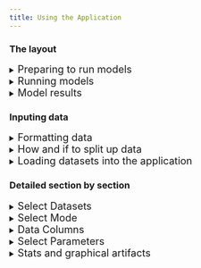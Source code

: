 ```yaml
---
title: Using the Application
---
```


### The layout

<details>

<summary><font size = "4">Preparing to run models</font></summary>

The app components are ordered to go left right / top to bottom, usually in the order you would modify them in a typical workflow. 

At the very top, we have a few buttons. The first is a link to go to the home page (***NOTE TO SELF, may deprecate if move to one page app***), a link to the documentation (this website), and in the right we have the git versions and buttons with links to the git repos. 

![Navigation](/content/images/app_screenshot_top_buttons.png)

In the top left, we have the data upload / select pane. You can browse through existing datasets in the app or upload further datasets. 

![Data browsing and upload section of the app](/content/images/app_screenshot_data.png)

The datasets will do different things depending on which 'mode' is selected. 

![Mode and approach section of the app](/content/images/app_screenshot_mode.png)

To the right, once one or more datasets are selected, options are available in the Data Columns pane. This allows for selection of which columns will be considered in the model run event. Depending on mode and the dataset(s) selected, you will have different options here and your choices will result in different behaviors (see more details in Data Columns section) 

![Data Columns pane](/content/images/app_screenshot_data_columns.png)

To the right of that, you have options for parameterization. Within this pane, you can choose parameters for signal processing,

![Parameters pane: signal processing](/content/images/app_screenshot_signal_processing.png)

parameters specific to the mode, 

![Parameters pane: mode general](/content/images/app_screenshot_general_train_params.png)

and parameters specific to the training/fine-tuning approach.

![Parameters pane: approach](/content/images/app_screenshot_approach_specific_train_params.png)

Once all of these sections have been considered, you can run the particular model event (will vary depending on mode) with the run button. 

![Run button](/content/images/app_screenshot_run.png)

</details>

<details>

<summary><font size = "4">Running models</font></summary>

The run button will execute the model run event based on the parameters provided in the aforementioned sections.

![Run button](/content/images/app_screenshot_run.png)

While the model is running, there is an intermediate app stage where you will be provided live information. The run button will display as a loading icon during training. Jobs cannot be canceled once started (***NOTE: maybe can change if move to single page app?***). To the left of the run button is logging information for the algorithm process.

![Event logs](/content/images/run_in_progress_logs.png)

To the right is a live display of the training loss and validation loss, used to assess the appropriate degree of model fitting and help select a resonable training time or early stopping criterion. 

![Training loss curve](/content/images/run_in_progress_graph.png)

While model training is ongoing, the numner of concurrent tensorflow jobs in the top bar will increment up by one. This is a global value shared between all users currently training models on the server, and exists to help identify if any errors or poor performance could be related to resource contention.

![Concurrent tensorflow jobs](/content/images/run_in_progress_concurrent.png)

Any errors observed during model training will be displayed in the bottom left, accompanied by a banner error. 

![Errors](/content/images/errors.png)

</details>

<details>

<summary><font size = "4">Model results</font></summary>

If the model run event has finished without errors, you can scroll down to see outputs relevant to the mode selected. 

![Completed run](/content/images/run_complete.png)

In the center section are stats and graphical artifacts demonstrating model behaviors and performance. Depending on whether truth ages were provided, this will show a truth vs prediction scatterplot, a histogram, or both if age data are partially provided. Color values will indicate splits if in training or fine tuning mode, or dataset name if in inference mode.

![Stats and graphical artifacts](/content/images/run_complete_stats.png)

While also mentioned as a live feedback source while running models, the completed training loss curve is available in the top right. Note that all embedded visualizations have built in features such as allowing zooming, hovering points for more precise values, and saving views as an image directly. 

![Training loss artifact](/content/images/run_complete_loss_curve.png)

On the left are the parameters used for the completed run. There are also two fields where you can add some descriptive information on the run: a name and a description, which are metadata which are attached to exported objects once provided. 

![Model run configuration](/content/images/run_complete_configuration.png)

On the right are a few options to export model results. The download results button downloads run outputs (model objects, age predictions, metadata, etc), and the upload trianed model (only available after training or fine-tuning) allows for you to upload a model so it is available for subsequent inference or fine-tuning by any lab users. After upload, it will be immediately available for further workflows using that trained model. 

![Outputs](/content/images/run_complete_outputs.png)

</details>

### Inputing data 

<details>

<summary><font size = "4">Formatting data</font></summary>

First, you will need to identify the data that you'd like to work with. The technique specifically accepts both spectroscopy data along with other per-otolith biological or spatiotemporal contextual data. The codebase and app use a fairy primitive string matching protocol, and they both make assumptions about what certain columns do based on naming, so remember:

**What you name columns matters!**

All of the naming conventions are defined at the codebase level, within the file ["constants"](https://github.com/noaa-afsc/ftnirs-ml-codebase/blob/main/ftnirsml/constants.py) within the ML codebase. Here are some examples of a few of them at the time of writing:

* IDNAME = "id"
* RESPONSENAME = "age"
* WN_STRING_NAME = 'wn**'
* SPLITNAME = "split"

This means that the codebase and application will give columns with these names special treatment, and so when preparing data you will need to be very aware when you need to name your dataset with on of these columns. Here are their definitions:

* id: a unique identifier that should be globally unique to the specific otolith. Keeping the id specific to the identity of the otolith is important, as when many datasets are being used for training there are filters within the app to ensure that incidental duplicate values that lead to dataset contamination and comprimised results are not present  The contents are not as important, this could be a path to an image, an integer key, a hash, etc.

* age: this is the response variable, and while it is not necessary to include in every dataset (such as when this is not available and should be predicted with inference in the app), it is needed for model training or fine-tuning. The app will be flexible if the age column is provided but ages are only available for certain rows- for these datasets, mark missing ages as NA.  

* wn\*\*: this is the syntax that wav numbers should correspond to. The app will assume any column with characters containing 'wn' (***note to self, this is a good back end improvement, should just match to start of string***) is a wav number column. The numbers should directly follow the 'wn' prefix, so a value 8000 would be specified as "wn8000". Decimal values are ok, ie wn8000.0023. The wav numbers can be in ascending or decending order but must be consecutive (cannot have other biological/spatiotemporal columns interspersed between them), and where they are located in the dataframe does not matter. (***note to self: test all these assumptions, reduce if more permissive than remembered***)

* split: OPTIONAL: this is defined if you would like to define custom training splits during training. If you do want to define training splits, you must define this columns with the exact categories "training","validation","test" (you may leave out one or two of these as desired). You can also define this column, and within the app still specify app generated splits as desired.

In addition to these specific values, there is also a registry of 'standard variables', which help combine like data between different groups and also contain information about the type of data which help for how the application treats these data types. Here is an example of how these are defined: 

STANDARD_COLUMN_NAMES = {IDNAME:{'data_type':'unq_text'},
        SPLITNAME:{'data_type':'int'},
        'catch_year' : {'data_type':'int'},
        'catch_month': {'data_type': 'int'},
        'catch_day': {'data_type': 'int'},
        'sex' : {'data_type':'categorical'},
        RESPONSENAME : {'data_type':'numeric'},
        'latitude' : {'data_type':'numeric'},
        'longitude' : {'data_type':'numeric'},
        'region': {'data_type': 'categorical'},
        'fish_length': {'data_type': 'numeric'},
        'fish_weight': {'data_type': 'numeric'},
        'otolith_weight': {'data_type': 'numeric'},
        'gear_depth': {'data_type': 'numeric'},
        'gear_temp': {'data_type': 'numeric'}
        }

In the above, declaring categorical variables will allow for instance the application to automatically apply one-hot encoding to these variables. (***note to self, this is a good back end improvement, define UNITS in this structure***)

***NOTE: there is also a sneaky/unexpected behavior to watch out for. The codebase relies on a simple string match to determine whether a column represents a 'one-hot-encoded' column once the one hot encoded categorical column has been expanded into multiple columns. This is essential a reserved sequence of characters, that if they conflict with column names may result in adverse behaviors. The reserved sequence of characters is defined in the ["constants"] file (https://github.com/noaa-afsc/ftnirs-ml-codebase/blob/main/ftnirsml/constants.py) within the ML codebase, as ONE_HOT_FLAG. This should be kept static while data are in training cycles to allow for consistency of how these one-hot-encoded columns are treated. 

![Application interpretation of a dataset based on names of columns in dataset](/content/images/standard_columns.png)

For some examples of properly formatted data, you can refer to sample [datasets](https://github.com/noaa-afsc/ftnirs-ml-codebase/tree/main/tests/Data) in the tests folder of the ML codebase.

</details>

<details>

<summary><font size = "4">How and if to split up data</font></summary>

There are two different different philosophies to provide data to the app. One is with larger, expansive datasets meant to cover large portions of your dataset. These should be named and curated for keeping in the app for continuous reuse and shared use. 

Additionaly, you can split up datasets for more specific experiments involving varying along spatiotemporal groupings. While the app will allow you to aggregate data for processing in common, it does not contain features to split up larger datasets into smaller components (it does, however,  allow you to select which columns you'd like to consider in a given model run event). If you are doing a yearly model inference/update workflow, you may choose to load data in different temporally bounded datasets (data_2016.csv, data_2017.csv, etc) which will allow for fine grain control of which to include or leave out. If you are interested in performing experiments over geospatial differences (data_GoA.csv, data_Ber.csv) this is another way you can split up data. 

The app will flag and reject if there are multiple datasets that contain and equal id, to avoid dataset contaminiation issues during training that will comprimise results. It will do this at time of model training, meaning that datasets splitting up the same data in different ways can go into the application simultaneously. With many different possible ways to split up and organize data prior to the app, datasets of this style are best managed for short term use, and will need to get cleared out periodically by site admins to keep the number of total datasets to resonable levels in the dropdowns (***NOTE to self: this is a good QoL feature: temporary datasets.). 

![Application error for non-unique IDs](/content/images/id_nonunique.png)

</details>


<details>

<summary><font size = "4">Loading datasets into the application </font></summary>

To upload data into the app, use the upload button in the top left. 

![Data browsing and upload section of the app](/content/images/app_screenshot_data_zoom.png)

</details>

### Detailed section by section 


<details>

<summary><font size = "4">Select Datasets </font></summary>

This section allows you to select from previously uploaded data and upload new datasets. Any .csv file will be accepted, and the app will attempt to use certain columns based on exact matches to naming convention. Depending on the mode, the purpose of the dataset will be variable. For most downstream operations, datasets are used as a vertically concatenated (think 'rbind' in R) combination of all the selected datasets. Output data will use names and unique hashes of these component datasets for record keeping and more detailed breadowns outside of the app. 

See next section for how these selected datasets are used for the different modes. 

![Data browsing and upload section of the app](/content/images/app_screenshot_data_zoom.png)

</details>

<details>

<summary><font size = "4">Select Mode</font></summary>

ML models that fit the application native format can be directly uploaded. See examples of use of the ML codebase, including the case where you convert an existing model into the compatible application model format. For inputting models generated through the application, simply path to the output .keras.zip file downloaded from a previous training event. 

The datasets you have selected will function differently depending on what mode you select:

* If 'training' is selected, the selected dataset(s) will function as training data. 
* If 'inference' is selected, the selected dataset(s) will function as data upon which inference is applied (output statistics will use existance of 'age' if available, otherwise will report histogram of output ages)
* If 'fine-tuning' is selected, the selected dataset(s) will function as data for which the model is fine tuned on.

<details>

<summary>Training Mode</summary>

The training mode is used when a new model is being trained using a combination of user selected training data (indicated in the data selection pan in the top left) and a given techinique ("approach"). The "basic model" approach is a simple and minimal archetecture that is customizable in parameters and is trained in a single training event. The hyperband algorithm is a more sophisticated orchestration technique where model archecture is 'tuned' to optimize performance over a sequence of optimization rounds. 

These approaches are defined in the ML codebase, and must be encorporated into the application code itself. The application code has been designed so addition of additional approaches is straightforward.

![An example of two different available approaches in the training mode](/content/images/app_screenshot_data.png)

</details>

<details>

<summary>Inference mode</summary>

The inference mode is used when a previously trained model exists, and you wish to apply it to a different dataset. The inference mode will take this chosen model and attempt, if compatible, to apply it to the user selected training data (indicated in the data selection pan in the top left). Note that the application will aggressively attempt to make datasets compatible, so pay attention to any information provided in the model metadata as well as in the data pane. Datasets run for inference can include the response column. If the response column is provided, R2 scores will be provided, if not, a histogram of ages with be provided, and if ages are partially known, both will be provided. 

When a trained model is selected, the app will display any available metadata. This can help assess compatibility with different datasets. This also includes metadata on any description given to the model (good practice is to discuss the training data used), as well as other information relevant for fine-tuning. 

![Model metadata, inference](/content/images/app_screenshot_mode_inference.png)

</details>

<details>

<summary>Fine-tuning mode</summary>

The fine-tuning mode is used when a previously trained model exists, and you wish to retain some information from the previous weights while 'fine-tuning' it on another dataset. This is an operation that takes some nuance, especially considering the shallow depth of most of these models which make it very easy to discard existing weights if number of training epochs and learning rate (***NOTE to self: is this even in here? Add??***) is not chosen carefully. 

The model metadata contains information relevant for fine-tuning, including the max_bio_columns, which is relevant for fine-tuning as it represents the total amount of non-wavenumber columns supported by the model archetecture for further fine-tuning. If the number of non-wavenumber columns exceeds this value, further retraining will not be possible. 

</details>

</details>

<details>

<summary><font size = "4">Data Columns</font></summary>

The data columns pane is responsive to both:

* The column names in the selected datsets, and
* The mode selected

The data pane will display the following information: 

1. Whether a given data column is selectable (optional) for the particular mode. Columns that are not selectable will generally say why.  
2. Wav numbers and spectrography attributes for each different dataset, as well as if they are 'valid' (fit the criteria for wn** columns and are formatted correctly), and equivalent (how many match the same spectroscopy settings)
3. Whether columns match known reserved names (id, split, age), Standard Column names, or other. 
4. The number of datasets where the particular column is included.
5. Any special treatment of that particular column. This can include: 
    * treated as a reserved column name (unselectable- automatically used)
    * one hot encoding was applied (default for standard columns marked as 'categorical' type)
    * information on whether or not columns present in a selected model archetecture are present in provided datasets. 

![Information in Data Columns](/content/images/data_columns_lots_o_details.png)

<details>

<summary>Training Mode</summary>

The data pane will provide the above information, and should be fairly self explanatory. Data that are unselected will not be used to train the model. You may choose to unselect or retain partial matches between the different selected datasetes. Sometimes, it may help to remove partial matches for more consistent model performance between different datasets, whereas conversely it may help optimize for performance to leave certain partially available columns in. 

![Examples of information feedback from Data Pane from selections; training mode](/content/images/training_data_pane.png)

</details>

<details>

<summary>Inference Mode</summary>

When a trained model is selected, and there are differences between the data columns used to train the model and the data columns available in the selected dataset, the application will unselect the data columns as an option without options to reselect, and state why. This could be either that: 

* the column is **included in pretrained model** (but absent from dataset) 
* the column is **not used in pretrained model** (but present in dataset) 

For data columns that are present in both the dataset(s) and pretrained model, it will be optional to include them. When the data are fully available, you would usually elect to include available data that match the trained model. In cases where the selected datasets partially match what the model has available, you may prefer to remove a partially available column to allow for more equal treament by the model among the datasets. You can also choose to unselect certain data for experimental reasons (for example, to simulate the effect of a potentially absent data column in the future). 

![Examples of information feedback from Data Pane from selections; inference mode](/content/images/inference_mode_data_pane.png)

</details>

<details>

<summary>Fine-tuning Mode</summary>

For the fine-tuning mode, the Data Column section is a mix of the behaviors of training and inference. The model archetectures on first training are hardcoded (***NOTE: for now***) to provide a maximum of 100 biological/geospatial/temporal features for future trainings, allowing the same weights to be preserved while being flexible to dynamic data availability. This means that datasets that are now available for retraining will be possible to include even if not present in the original model. The Data Column pane will flag standard columns which, like in inference, are either present on the model archetecture and absent in the data (**included in pretrained model**), but will also provide this message when columns in the dataset are included in the pretrained model to help distinguish and clarify decisions when it comes to choosing to include/exlude new data or data already present in the model during retraining.  

![Examples of information feedback from Data Pane from selections; fine-tuning mode](/content/images/fine_tuning_data_pane.png)


</details>

Both inference and fine-tuning will flag if a column was NULLIFIED in the last training event, meaning, the biological/geospatial/temporal data was named and included some point in the model training, but in the latest round was given a dummy value to deprioritize it for retraining. For inference, a column currently nullified shouldn't be used except for experimental reasons. NULLIFIED columns can be added back in as desired for fine-tuning, but care should be taken when reintroducing it as performance impacts can be unpredictable. 

![Data Pane showing columns that were nullifed in last retraining](/content/images/nullified.png)

</details>

<details>

<summary><font size = "4">Select Parameters</font></summary>

The Select Parameters section allows you to define relevant parameters for the model run event. This is broken down into three component sections: signal processing parameters, mode parameters, and approach parameters. Some number of these are applicable for each mode, and the way each component section is interfaced with changes depending on the selected mode.

<details>

<summary>Signal processing parameters</summary>

This section is where signal processing algorithms are selected. These can only be changed in a new training event. 

![Signal processing options during training](/content/images/parameters_signal_processing1.png)

Interpolation can be set to custom bounds to promote interoperability in future use, otherwise it will default to the minimum and maximum values present in the training dataset. 

![Signal processing options during training; custom interpoloation](/content/images/parameters_signal_processing2.png)

During inference or retraining, this section shows the preset parameters which will be applied to the model run but are unchangeable. If the wav numbers have different attributes (start, end, step), 1d interpolation will be applied to attempt to make the signal compatible. 

![Fixed signal processing choices for inference and retraining](/content/images/parameters_signal_processing3.png)

</details>

<details>

<summary>Mode parameters</summary>

Mode parameters are generic to a specific mode: training, inference, or fine-tuning. Training options include a seed (to help ensure reproduceable initial random weights), custom defined splits, number of epochs, and early stopping parameters (**note that manual early stopping is not currently supported**). 

Currently, there are no parameters specific to inference.

![Parameters for training/fine-tuning modes](/content/images/parameters_signal_mode_training.png)

</details>

<details>

<summary>Approach parameters</summary>

Mode parameters are generic to a specific training approach. Approaches are meant to expand and vary to cover different resonable scientific approaches to model training. The parameters vary depending on the approach, and when developing new approaches, you can define these using a special data structure in the ML codebase to avoid having to develop the front end code to encorporate them (TRAINING APPROACHES variable in the ["constants"](https://github.com/noaa-afsc/ftnirs-ml-codebase/blob/main/ftnirsml/constants.py) file within the ML codebase)

![Parameters for training/fine tuning approaches](/content/images/parameters_signal_approach.png)

</details>

</details>

<details>

<summary><font size = "4">Stats and graphical artifacts</font></summary>

After a model run event, some performance feedback will be provided back in form of stats and graphical artifacts. What you get varies on a few conditions: 

Training/fine tuning: you will get back performance stats grouped down by split. The performance stats will include n, r2, loss, mse (mean square error) and mae (mean average error). Generally r2 is your most informative feedback, and differences in r2 between the different splits can be used to quickly assess whether underfitting or overfitting has taken place (along with the training graph to the right of the run button). These modes will always produce a scatterplot of true age values vs. predicted values, allowing for more detailed information on performance bias and variance across the age range.

![Training/fine-tuning, by split](/content/images/app_screenshot_training_stats.png)

Inference: If truth ages are provided when inference is run, inference will produce performance stats just like in training/fine-tuning. the data will now be grouped by component dataset, as split is not used during inference. (***NOTE to self: should probably have stats breakdown at dataset level as well in this case?***)

![Inference, with truth ages](/content/images/app_screenshot_inf_truth_ages.png.png)

If not, it will produce a histogram of ages (***NOTE to self: in unaged case, should probably still be grouped by dataset?***). 

![Inference, no truth ages](/content/images/app_screenshot_predicted_ages.png)

If you have some ages provided and some ages missing in your training dataset, you will get both graphics. 

![Inference, mixed availability of ages](/content/images/app_screenshot_inf_truth_ages_some_missing.png)

**Graphical outputs need to be downloaded individually as needed: they are not retained in the bundle of downloaded artifacts, although the information is there to recreate them as needed**. Click in the top right option on any interactive figure to download it. 

![Interactive figure with download option](/content/images/app_screenshot_figure_save.png)

Statistical outputs are available as part of the standard downloaded results. All figures and stats can be recreated with downloaded datasets. 

</details>



